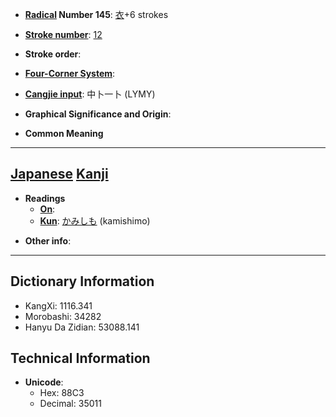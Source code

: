 * '''[[Wiktionary:Chinese radical index| Radical]] Number 145''': [[Wiktionary:Chinese radical index 衣|衣]]+6 strokes

* '''[[Wiktionary:Chinese total strokes index|Stroke number]]''': [[Wiktionary:Chinese total strokes index 12|12]]

* '''Stroke order''': 

* '''[[Wiktionary:Chinese four corner index|Four-Corner System]]''': 

* '''[[Wiktionary:Chinese Cangjie index|Cangjie input]]''': 中卜一卜 (LYMY)

* '''Graphical Significance and Origin''': 

* '''Common Meaning'''

----

== [[Japanese]] [[Kanji]] ==

* '''Readings'''
** '''[[On]]''': 
** '''[[Kun]]''': [[かみしも]] (kamishimo)

* '''Other info''':  

----

== Dictionary Information ==

* KangXi: 1116.341
* Morobashi: 34282
* Hanyu Da Zidian: 53088.141

== Technical Information ==

* '''Unicode''':
** Hex: 88C3
** Decimal: 35011